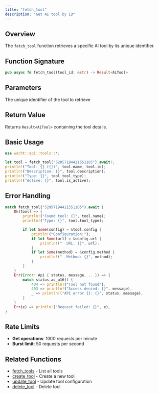 ```yaml
---
title: "fetch_tool"
description: "Get AI tool by ID"
---
```


## Overview

The `fetch_tool` function retrieves a specific AI tool by its unique identifier.

## Function Signature

```rust
pub async fn fetch_tool(tool_id: &str) -> Result<AiTool>
```

## Parameters

<ParamField path="tool_id" type="&str" required>
  The unique identifier of the tool to retrieve
</ParamField>

## Return Value

Returns `Result<AiTool>` containing the tool details.

## Basic Usage

```rust
use wacht::api::tools::*;

let tool = fetch_tool("52057194421551105").await?;
println!("Tool: {} ({})", tool.name, tool.id);
println!("Description: {}", tool.description);
println!("Type: {}", tool.tool_type);
println!("Active: {}", tool.is_active);
```

## Error Handling

```rust
match fetch_tool("52057194421551105").await {
    Ok(tool) => {
        println!("Found tool: {}", tool.name);
        println!("Type: {}", tool.tool_type);

        if let Some(config) = &tool.config {
            println!("Configuration:");
            if let Some(url) = &config.url {
                println!("  URL: {}", url);
            }
            if let Some(method) = &config.method {
                println!("  Method: {}", method);
            }
        }
    }
    Err(Error::Api { status, message, .. }) => {
        match status.as_u16() {
            404 => println!("Tool not found"),
            403 => println!("Access denied: {}", message),
            _ => println!("API error {}: {}", status, message),
        }
    }
    Err(e) => println!("Request failed: {}", e),
}
```

## Rate Limits

- **Get operations**: 1000 requests per minute
- **Burst limit**: 50 requests per second

## Related Functions

- [fetch_tools](fetch-tools) - List all tools
- [create_tool](create-tool) - Create a new tool
- [update_tool](update-tool) - Update tool configuration
- [delete_tool](delete-tool) - Delete tool
